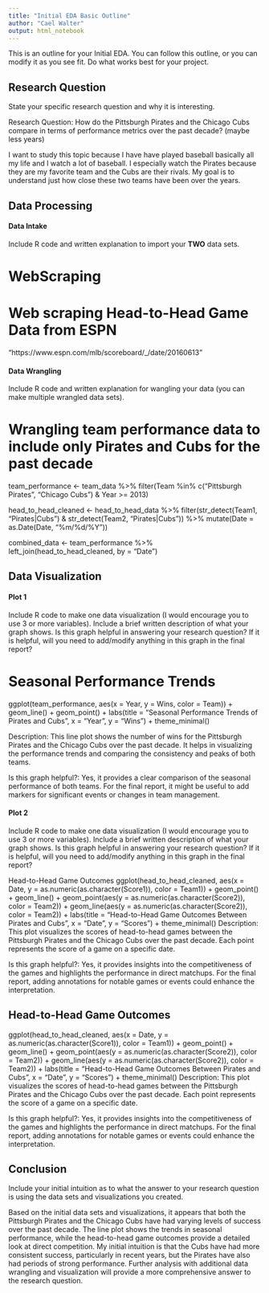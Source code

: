 ```yaml
---
title: "Initial EDA Basic Outline"
author: "Cael Walter"
output: html_notebook
---
```


This is an outline for your Initial EDA. You can follow this outline, or you can modify it as you see fit. Do what works best for your project. 

## Research Question 

State your specific research question and why it is interesting. 

Research Question: How do the Pittsburgh Pirates and the Chicago Cubs compare in terms of performance metrics over the past decade? (maybe less years)

I want to study this topic because I have have played baseball basically all my life and I watch a lot of baseball. I especially watch the Pirates because they are my favorite team and the Cubs are their rivals. My goal is to understand just how close these two teams have been over the years. 


## Data Processing 

#### Data Intake 

Include R code and written explanation to import your **TWO** data sets.


# WebScraping


# Web scraping Head-to-Head Game Data from ESPN
"https://www.espn.com/mlb/scoreboard/_/date/20160613"



#### Data Wrangling 

Include R code and written explanation for wangling your data (you can make multiple wrangled data sets). 

# Wrangling team performance data to include only Pirates and Cubs for the past decade
team_performance <- team_data %>%
  filter(Team %in% c("Pittsburgh Pirates", "Chicago Cubs") & Year >= 2013)


head_to_head_cleaned <- head_to_head_data %>%
  filter(str_detect(Team1, "Pirates|Cubs") & str_detect(Team2, "Pirates|Cubs")) %>%
  mutate(Date = as.Date(Date, "%m/%d/%Y"))


combined_data <- team_performance %>%
  left_join(head_to_head_cleaned, by = "Date")


## Data Visualization

#### Plot 1

Include R code to make one data visualization (I would encourage you to use 3 or more variables). Include a brief written description of what your graph shows. Is this graph helpful in answering your research question? If it is helpful, will you need to add/modify anything in this graph in the final report? 

# Seasonal Performance Trends
ggplot(team_performance, aes(x = Year, y = Wins, color = Team)) +
  geom_line() +
  geom_point() +
  labs(title = "Seasonal Performance Trends of Pirates and Cubs",
       x = "Year",
       y = "Wins") +
  theme_minimal()
  
Description: This line plot shows the number of wins for the Pittsburgh Pirates and the Chicago Cubs over the past decade. It helps in visualizing the performance trends and comparing the consistency and peaks of both teams.

Is this graph helpful?: Yes, it provides a clear comparison of the seasonal performance of both teams. For the final report, it might be useful to add markers for significant events or changes in team management.

#### Plot 2

Include R code to make one data visualization (I would encourage you to use 3 or more variables). Include a brief written description of what your graph shows. Is this graph helpful in answering your research question? If it is helpful, will you need to add/modify anything in this graph in the final report? 

Head-to-Head Game Outcomes
ggplot(head_to_head_cleaned, aes(x = Date, y = as.numeric(as.character(Score1)), color = Team1)) +
  geom_point() +
  geom_line() +
  geom_point(aes(y = as.numeric(as.character(Score2)), color = Team2)) +
  geom_line(aes(y = as.numeric(as.character(Score2)), color = Team2)) +
  labs(title = "Head-to-Head Game Outcomes Between Pirates and Cubs",
       x = "Date",
       y = "Scores") +
  theme_minimal()
Description: This plot visualizes the scores of head-to-head games between the Pittsburgh Pirates and the Chicago Cubs over the past decade. Each point represents the score of a game on a specific date.

Is this graph helpful?: Yes, it provides insights into the competitiveness of the games and highlights the performance in direct matchups. For the final report, adding annotations for notable games or events could enhance the interpretation.

## Head-to-Head Game Outcomes
ggplot(head_to_head_cleaned, aes(x = Date, y = as.numeric(as.character(Score1)), color = Team1)) +
  geom_point() +
  geom_line() +
  geom_point(aes(y = as.numeric(as.character(Score2)), color = Team2)) +
  geom_line(aes(y = as.numeric(as.character(Score2)), color = Team2)) +
  labs(title = "Head-to-Head Game Outcomes Between Pirates and Cubs",
       x = "Date",
       y = "Scores") +
  theme_minimal()
Description: This plot visualizes the scores of head-to-head games between the Pittsburgh Pirates and the Chicago Cubs over the past decade. Each point represents the score of a game on a specific date.

Is this graph helpful?: Yes, it provides insights into the competitiveness of the games and highlights the performance in direct matchups. For the final report, adding annotations for notable games or events could enhance the interpretation.



## Conclusion

Include your initial intuition as to what the answer to your research question is using the data sets and visualizations you created. 

Based on the initial data sets and visualizations, it appears that both the Pittsburgh Pirates and the Chicago Cubs have had varying levels of success over the past decade. The line plot shows the trends in seasonal performance, while the head-to-head game outcomes provide a detailed look at direct competition. My initial intuition is that the Cubs have had more consistent success, particularly in recent years, but the Pirates have also had periods of strong performance. Further analysis with additional data wrangling and visualization will provide a more comprehensive answer to the research question.
